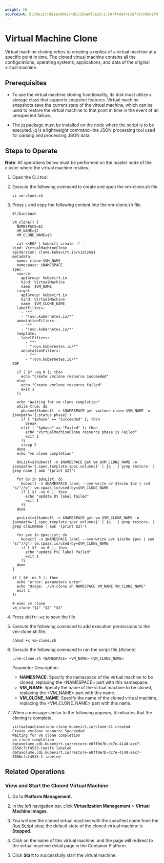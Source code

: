 ```yaml
---
weight: 50
sourceSHA: b5bde19ccda1e8d0d174d555b0a9f5e29717507f4da47e8af7d78d9d1f4f0d8d
---
```


# Virtual Machine Clone

Virtual machine cloning refers to creating a replica of a virtual machine at a specific point in time. The cloned virtual machine contains all the configurations, operating systems, applications, and data of the original virtual machine.

## Prerequisites

- To use the virtual machine cloning functionality, its disk must utilize a storage class that supports snapshot features. Virtual machine snapshots save the current state of the virtual machine, which can be used to restore the virtual machine to that point in time in the event of an unexpected failure.

- The jq package must be installed on the node where the script is to be executed. jq is a lightweight command-line JSON processing tool used for parsing and processing JSON data.

## Steps to Operate

**Note**: All operations below must be performed on the master node of the cluster where the virtual machine resides.

1. Open the CLI tool.

2. Execute the following command to create and open the vm-clone.sh file.

   ```
   vi vm-clone.sh
   ```

3. Press `i` and copy the following content into the vm-clone.sh file.

   ```
   #!/bin/bash
    
   vm_clone() {
     NAMESPACE=$1
     VM_NAME=$2
     VM_CLONE_NAME=$3
    
     cat <<EOF | kubectl create -f -
   kind: VirtualMachineClone
   apiVersion: clone.kubevirt.io/v1alpha1
   metadata:
     name: clone-$VM_NAME
     namespace: $NAMESPACE
   spec:
     source:
       apiGroup: kubevirt.io
       kind: VirtualMachine
       name: $VM_NAME
     target:
       apiGroup: kubevirt.io
       kind: VirtualMachine
       name: $VM_CLONE_NAME
     labelFilters:
       - "*"
       - "!ovn.kubernetes.io/*"
     annotationFilters:
       - "*"
       - "!ovn.kubernetes.io/*"
     template:
       labelFilters:
         - "*"
         - "!ovn.kubernetes.io/*"
       annotationFilters:
         - "*"
         - "!ovn.kubernetes.io/*"
   EOF
    
     if [ $? -eq 0 ]; then
       echo "Create vmclone resource Succeeded"
     else
       echo "Create vmclone resource failed"
       exit 1
     fi
    
     echo "Waiting for vm clone completion"
     while true; do
       phase=$(kubectl -n $NAMESPACE get vmclone clone-$VM_NAME -o jsonpath='{.status.phase}')
       if [ "$phase" == "Succeeded" ]; then
         break
       elif [ "$phase" == "Failed" ]; then
         echo "VirtualMachineClone resource phase is Failed"
         exit 1
       fi
       sleep 5
     done
     echo "vm clone completion"
    
     dvList=$(kubectl -n $NAMESPACE get vm $VM_CLONE_NAME -o jsonpath='{.spec.template.spec.volumes}' | jq . | grep restore- | grep name | awk '{print $2}')
    
     for dv in $dvList; do
       kubectl -n $NAMESPACE label --overwrite dv $(echo $dv | sed 's/"//g') vm.cpaas.io/used-by=$VM_CLONE_NAME
       if [ $? -ne 0 ]; then
         echo "update DV label failed"
         exit 1
       fi
     done
    
     pvcList=$(kubectl -n $NAMESPACE get vm $VM_CLONE_NAME -o jsonpath='{.spec.template.spec.volumes}' | jq . | grep restore- | grep claimName | awk '{print $2}')
    
     for pvc in $pvcList; do
       kubectl -n $NAMESPACE label --overwrite pvc $(echo $pvc | sed 's/"//g') vm.cpaas.io/used-by=$VM_CLONE_NAME
       if [ $? -ne 0 ]; then
         echo "update PVC label failed"
         exit 1
       fi
     done
   }
    
   if [ $# -ne 3 ]; then
     echo "error: parameters error"
     echo "Usage: ./vm-clone.sh NAMESPACE VM_NAME VM_CLONE_NAME"
     exit 1
   fi
    
   # exec vm clone
   vm_clone "$1" "$2" "$3"
   ```

4. Press `shift+:wq` to save the file.

5. Execute the following command to add execution permissions to the vm-clone.sh file.

   ```
   chmod +x vm-clone.sh
   ```

6. Execute the following command to run the script file.\{#clone}

   ```
   ./vm-clone.sh <NAMESPACE> <VM_NAME> <VM_CLONE_NAME>
   ```

   Parameter Description:

   - **NAMESPACE**: Specify the namespace of the virtual machine to be cloned, replacing the \<NAMESPACE> part with this namespace.
   - **VM\_NAME**: Specify the name of the virtual machine to be cloned, replacing the \<VM\_NAME> part with this name.
   - **VM\_CLONE\_NAME**: Specify the name of the cloned virtual machine, replacing the \<VM\_CLONE\_NAME> part with this name.

7. When a message similar to the following appears, it indicates that the cloning is complete.

   ```
   virtualmachineclone.clone.kubevirt.io/clone-k1 created
   Create vmclone resource Succeeded
   Waiting for vm clone completion
   vm clone completion
   datavolume.cdi.kubevirt.io/restore-e8ff0e7b-dc7e-4140-aec7-8556cfcf4533-rootfs labeled
   datavolume.cdi.kubevirt.io/restore-e8ff0e7b-dc7e-4140-aec7-8556cfcf4533-1 labeled
   ```

## Related Operations

### View and Start the Cloned Virtual Machine

1. Go to **Platform Management**.

2. In the left navigation bar, click **Virtualization Management** > **Virtual Machine Images**.

3. You will see the cloned virtual machine with the specified name from the [Run Script](#clone) step; the default state of the cloned virtual machine is **Stopped**.

4. Click on the name of this virtual machine, and the page will redirect to the virtual machine detail page in the Container Platform.

5. Click **Start** to successfully start the virtual machine.
